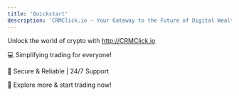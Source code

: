 ```yaml
---
title: 'Quickstart'
description: 'CRMClick.io — Your Gateway to the Future of Digital Wealth'
---
```


Unlock the world of crypto with http://CRMClick.io

💻 Simplifying trading for everyone!

💯 Secure & Reliable | 24/7 Support

🔗 Explore more & start trading now!